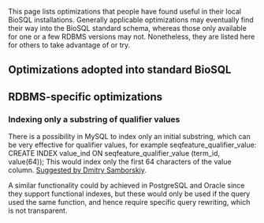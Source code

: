 This page lists optimizations that people have found useful in their local BioSQL installations. Generally applicable optimizations may eventually find their way into the BioSQL standard schema, whereas those only available for one or a few RDBMS versions may not. Nonetheless, they are listed here for others to take advantage of or try.

== Optimizations adopted into standard BioSQL ==

== RDBMS-specific optimizations ==

=== Indexing only a substring of qualifier values ===

There is a possibility in MySQL to index only an initial substring, which can be very effective for qualifier values, for example seqfeature_qualifier_value:
<sql>
CREATE INDEX value_ind ON seqfeature_qualifier_value (term_id, value(64));
</sql>
This would index only the first 64 characters of the value column. [http://lists.open-bio.org/pipermail/biosql-l/2007-March/001064.html Suggested by Dmitry Samborskiy].

A similar functionality could by achieved in PostgreSQL and Oracle since they support functional indexes, but these would only be used if the query used the same function, and hence require specific query rewriting, which is not transparent.